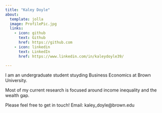 ```yaml
---
title: "Kaley Doyle"
about:
  template: jolla
  image: ProfilePic.jpg
  links:
    - icon: github
      text: Github
      href: https://github.com
    - icon: linkedin
      text: LinkedIn
      href: https://www.linkedin.com/in/kaleydoyle39/
   
---
```


I am an undergraduate student stuyding Business Economics at Brown University.

Most of my current research is focused around income inequality and the wealth gap.

Please feel free to get in touch!
Email: kaley_doyle@brown.edu

